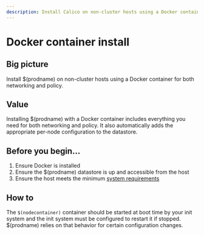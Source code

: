 ```yaml
---
description: Install Calico on non-cluster hosts using a Docker container.
---
```


# Docker container install


## Big picture

Install $(prodname) on non-cluster hosts using a Docker container for both networking and policy.

## Value

Installing $(prodname) with a Docker container includes everything you need for both networking and policy. It also automatically adds the appropriate per-node configuration to the datastore.

## Before you begin...

1. Ensure Docker is installed
1. Ensure the $(prodname) datastore is up and accessible from the host
1. Ensure the host meets the minimum [system requirements](../requirements.mdx)

## How to

The `$(nodecontainer)` container should be started at boot time by your init system and the init system must be configured to restart it if stopped. $(prodname) relies on that behavior for certain configuration changes.

<DockerContainerService />

